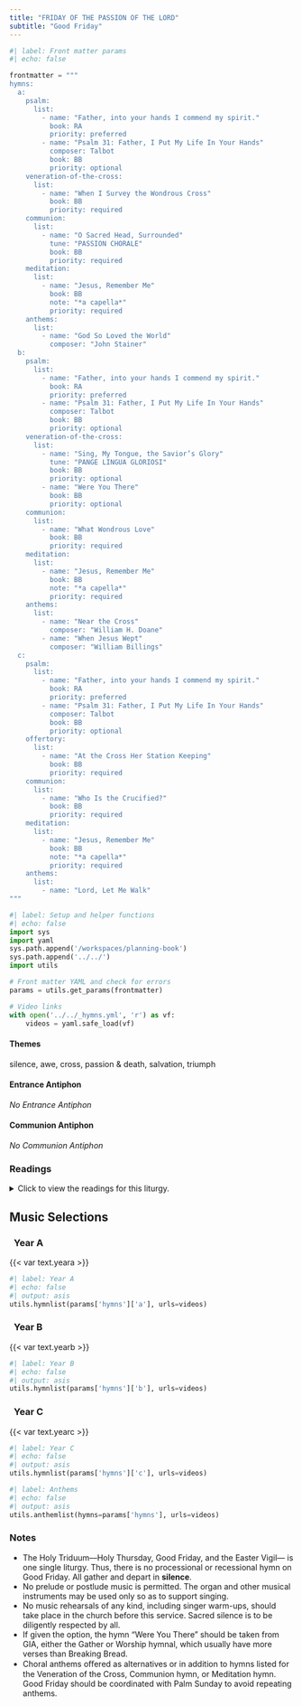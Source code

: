 ```yaml
---
title: "FRIDAY OF THE PASSION OF THE LORD"
subtitle: "Good Friday"
---
```


```python
#| label: Front matter params
#| echo: false

frontmatter = """
hymns:
  a:
    psalm:
      list:
        - name: "Father, into your hands I commend my spirit."
          book: RA
          priority: preferred
        - name: "Psalm 31: Father, I Put My Life In Your Hands"
          composer: Talbot
          book: BB
          priority: optional
    veneration-of-the-cross:
      list:
        - name: "When I Survey the Wondrous Cross"
          book: BB
          priority: required
    communion:
      list:
        - name: "O Sacred Head, Surrounded"
          tune: "PASSION CHORALE"
          book: BB
          priority: required
    meditation:
      list:
        - name: "Jesus, Remember Me"
          book: BB
          note: "*a capella*"
          priority: required
    anthems:
      list:
        - name: "God So Loved the World"
          composer: "John Stainer"
  b:
    psalm:
      list:
        - name: "Father, into your hands I commend my spirit."
          book: RA
          priority: preferred
        - name: "Psalm 31: Father, I Put My Life In Your Hands"
          composer: Talbot
          book: BB
          priority: optional
    veneration-of-the-cross:
      list:
        - name: "Sing, My Tongue, the Savior’s Glory"
          tune: "PANGE LINGUA GLORIOSI"
          book: BB
          priority: optional
        - name: "Were You There"
          book: BB
          priority: optional
    communion:
      list:
        - name: "What Wondrous Love"
          book: BB
          priority: required
    meditation:
      list:
        - name: "Jesus, Remember Me"
          book: BB
          note: "*a capella*"
          priority: required
    anthems:
      list:
        - name: "Near the Cross"
          composer: "William H. Doane"
        - name: "When Jesus Wept"
          composer: "William Billings"
  c:
    psalm:
      list:
        - name: "Father, into your hands I commend my spirit."
          book: RA
          priority: preferred
        - name: "Psalm 31: Father, I Put My Life In Your Hands"
          composer: Talbot
          book: BB
          priority: optional
    offertory:
      list:
        - name: "At the Cross Her Station Keeping"
          book: BB
          priority: required
    communion:
      list:
        - name: "Who Is the Crucified?"
          book: BB
          priority: required
    meditation:
      list:
        - name: "Jesus, Remember Me"
          book: BB
          note: "*a capella*"
          priority: required
    anthems:
      list:
        - name: "Lord, Let Me Walk"
"""
```

```python
#| label: Setup and helper functions
#| echo: false
import sys
import yaml
sys.path.append('/workspaces/planning-book')
sys.path.append('../../')
import utils

# Front matter YAML and check for errors
params = utils.get_params(frontmatter)

# Video links
with open('../../_hymns.yml', 'r') as vf:
    videos = yaml.safe_load(vf)
```

:::  {.red}
#### **Themes**
:::

silence, awe, cross, passion & death, salvation, triumph

:::  {.red}
#### **Entrance Antiphon**
:::

*No Entrance Antiphon*

:::  {.red}
#### **Communion Antiphon**
:::

*No Communion Antiphon*

:::: {.content-visible when-format="html"}
::: {.red}
### Readings
:::

<details>
  <summary>Click to view the readings for this liturgy.</summary>

::: {.red}
### &nbsp; Years A, B, C

#### First Reading [Isaiah 52:13—53:12]{style="float:right" .small}
:::

See, my servant shall prosper,  
&emsp; he shall be raised high and greatly exalted.  
Even as many were amazed at him--  
&emsp; so marred was his look beyond human semblance  
&emsp; and his appearance beyond that of the sons of man--  
so shall he startle many nations,  
&emsp; because of him kings shall stand speechless;  
for those who have not been told shall see,  
&emsp; those who have not heard shall ponder it.  

Who would believe what we have heard?  
&emsp; To whom has the arm of the LORD been revealed?  
He grew up like a sapling before him,  
&emsp; like a shoot from the parched earth;  
there was in him no stately bearing to make us look at him,  
&emsp; nor appearance that would attract us to him.  
He was spurned and avoided by people,  
&emsp; a man of suffering, accustomed to infirmity,  
one of those from whom people hide their faces,  
&emsp; spurned, and we held him in no esteem.  

Yet it was our infirmities that he bore,  
&emsp; our sufferings that he endured,  
while we thought of him as stricken,  
&emsp; as one smitten by God and afflicted.  
But he was pierced for our offenses,  
&emsp; crushed for our sins;  
upon him was the chastisement that makes us whole,  
&emsp; by his stripes we were healed.  
We had all gone astray like sheep,  
&emsp; each following his own way;  
but the LORD laid upon him  
&emsp; the guilt of us all.  

Though he was harshly treated, he submitted  
&emsp; and opened not his mouth;  
like a lamb led to the slaughter  
&emsp; or a sheep before the shearers,  
&emsp; he was silent and opened not his mouth.  
Oppressed and condemned, he was taken away,  
&emsp; and who would have thought any more of his destiny?  
When he was cut off from the land of the living,  
&emsp; and smitten for the sin of his people,  
a grave was assigned him among the wicked  
&emsp; and a burial place with evildoers,  
though he had done no wrong  
&emsp; nor spoken any falsehood.  
But the LORD was pleased  
&emsp; to crush him in infirmity.  

If he gives his life as an offering for sin,  
&emsp; he shall see his descendants in a long life,  
&emsp; and the will of the LORD shall be accomplished through him.  

Because of his affliction  
&emsp; he shall see the light in fullness of days;  
through his suffering, my servant shall justify many,  
&emsp; and their guilt he shall bear.  
Therefore I will give him his portion among the great,  
&emsp; and he shall divide the spoils with the mighty,  
because he surrendered himself to death  
&emsp; and was counted among the wicked;  
and he shall take away the sins of many,  
&emsp; and win pardon for their offenses.  

***

::: {.red}
#### Responsorial Psalm [Luke 23:46; Psalm 31:2, 6, 12-13, 15-16, 17, 25]{style="float:right" .small}
:::

**[℟.]{.red}** **Father, into your hands I commend my spirit.**  

In you, O LORD, I take refuge;  
&emsp; let me never be put to shame.  
In your justice rescue me.  
&emsp; Into your hands I commend my spirit;  
you will redeem me, O LORD, O faithful God. **[℟.]{.red}**  

For all my foes I am an object of reproach,  
&emsp; a laughingstock to my neighbors, and a dread to my friends;  
they who see me abroad flee from me.  
&emsp; I am forgotten like the unremembered dead;  
I am like a dish that is broken. **[℟.]{.red}**  

But my trust is in you, O LORD;  
&emsp; I say, “You are my God.  
In your hands is my destiny; rescue me  
&emsp; from the clutches of my enemies and my persecutors.” **[℟.]{.red}**  

Let your face shine upon your servant;  
&emsp; save me in your kindness.  
Take courage and be stouthearted,  
&emsp; all you who hope in the LORD. **[℟.]{.red}**  

***

::: {.red}
#### Second Reading [Hebrews 4:14-16; 5:7-9]{style="float:right" .small}
:::

Brothers and sisters:  
Since we have a great high priest who has passed through the heavens,  
Jesus, the Son of God,  
let us hold fast to our confession.  
For we do not have a high priest  
who is unable to sympathize with our weaknesses,  
but one who has similarly been tested in every way,  
yet without sin.  
So let us confidently approach the throne of grace  
to receive mercy and to find grace for timely help.  

In the days when Christ was in the flesh,  
he offered prayers and supplications with loud cries and tears  
to the one who was able to save him from death,  
and he was heard because of his reverence.  
Son though he was, he learned obedience from what he suffered;  
and when he was made perfect,  
he became the source of eternal salvation for all who obey him.  

***

::: {.red}
#### Gospel Acclamation [Philippians 2:8-9]{style="float:right" .small}
:::

**[℟.]{.red}** **Praise to you, Lord Jesus Christ, king of endless glory.**  
Christ became obedient to the point of death,  
even death on a cross.  
Because of this, God greatly exalted him  
and bestowed on him the name which is above every other name. **[℟.]{.red}**

***

::: {.red}
#### Gospel [John 18:1—19:42]{style="float:right" .small}
:::

[*The passion narratives are proclaimed in full so that all see vividly the love of Christ for each person. In light of this, the crimes during the Passion of Christ cannot be attributed, in either preaching or catechesis, indiscriminately to all Jews of that time, nor to Jews today. The Jewish people should not be referred to as though rejected or cursed, as if this view followed from Scripture. The Church ever keeps in mind that Jesus, his mother Mary, and the apostles all were Jewish. As the Church has always held, Christ freely suffered his passion and death because of the sins of all, that all might be saved.*]{.red}

Jesus went out with his disciples across the Kidron valley  
to where there was a garden,  
into which he and his disciples entered.  
Judas his betrayer also knew the place,  
because Jesus had often met there with his disciples.  
So Judas got a band of soldiers and guards  
from the chief priests and the Pharisees  
and went there with lanterns, torches, and weapons.  
Jesus, knowing everything that was going to happen to him,  
went out and said to them, “Whom are you looking for?”  
They answered him, “Jesus the Nazorean.”  
He said to them, “I AM.”  
Judas his betrayer was also with them.  
When he said to them, “I AM,“  
they turned away and fell to the ground.  
So he again asked them,  
“Whom are you looking for?”  
They said, “Jesus the Nazorean.”  
Jesus answered,  
“I told you that I AM.  
So if you are looking for me, let these men go.”  
This was to fulfill what he had said,  
“I have not lost any of those you gave me.”  
Then Simon Peter, who had a sword, drew it,  
struck the high priest’s slave, and cut off his right ear.  
The slave’s name was Malchus.  
Jesus said to Peter,  
“Put your sword into its scabbard.  
Shall I not drink the cup that the Father gave me?”  

So the band of soldiers, the tribune, and the Jewish guards seized Jesus,  
bound him, and brought him to Annas first.  
He was the father-in-law of Caiaphas,  
who was high priest that year.  
It was Caiaphas who had counseled the Jews  
that it was better that one man should die rather than the people.  

Simon Peter and another disciple followed Jesus.  
Now the other disciple was known to the high priest,  
and he entered the courtyard of the high priest with Jesus.  
But Peter stood at the gate outside.  
So the other disciple, the acquaintance of the high priest,  
went out and spoke to the gatekeeper and brought Peter in.  
Then the maid who was the gatekeeper said to Peter,  
“You are not one of this man’s disciples, are you?”  
He said, “I am not.”  
Now the slaves and the guards were standing around a charcoal fire  
that they had made, because it was cold,  
and were warming themselves.  
Peter was also standing there keeping warm.  

The high priest questioned Jesus  
about his disciples and about his doctrine.  
Jesus answered him,  
“I have spoken publicly to the world.  
I have always taught in a synagogue  
or in the temple area where all the Jews gather,  
and in secret I have said nothing.  Why ask me?  
Ask those who heard me what I said to them.  
They know what I said.”  
When he had said this,  
one of the temple guards standing there struck Jesus and said,  
“Is this the way you answer the high priest?”  
Jesus answered him,  
“If I have spoken wrongly, testify to the wrong;  
but if I have spoken rightly, why do you strike me?”  
Then Annas sent him bound to Caiaphas the high priest.  

Now Simon Peter was standing there keeping warm.  
And they said to him,  
“You are not one of his disciples, are you?”  
He denied it and said,  
“I am not.”  
One of the slaves of the high priest,  
a relative of the one whose ear Peter had cut off, said,  
“Didn’t I see you in the garden with him?”  
Again Peter denied it.  
And immediately the cock crowed.  

Then they brought Jesus from Caiaphas to the praetorium.  
It was morning.  
And they themselves did not enter the praetorium,  
in order not to be defiled so that they could eat the Passover.  
So Pilate came out to them and said,  
“What charge do you bring against this man?”  
They answered and said to him,  
“If he were not a criminal,  
we would not have handed him over to you.”  
At this, Pilate said to them,  
“Take him yourselves, and judge him according to your law.”  
The Jews answered him,  
“We do not have the right to execute anyone,“  
in order that the word of Jesus might be fulfilled  
that he said indicating the kind of death he would die.  
So Pilate went back into the praetorium  
and summoned Jesus and said to him,  
“Are you the King of the Jews?”  
Jesus answered,  
“Do you say this on your own  
or have others told you about me?”  
Pilate answered,  
“I am not a Jew, am I?  
Your own nation and the chief priests handed you over to me.  
What have you done?”  
Jesus answered,  
“My kingdom does not belong to this world.  
If my kingdom did belong to this world,  
my attendants would be fighting  
to keep me from being handed over to the Jews.  
But as it is, my kingdom is not here.”  
So Pilate said to him,  
“Then you are a king?”  
Jesus answered,  
“You say I am a king.  
For this I was born and for this I came into the world,  
to testify to the truth.  
Everyone who belongs to the truth listens to my voice.”  
Pilate said to him, “What is truth?”  

When he had said this,  
he again went out to the Jews and said to them,  
“I find no guilt in him.  
But you have a custom that I release one prisoner to you at Passover.  
Do you want me to release to you the King of the Jews?”  
They cried out again,  
“Not this one but Barabbas!”  
Now Barabbas was a revolutionary.  

Then Pilate took Jesus and had him scourged.  
And the soldiers wove a crown out of thorns and placed it on his head,  
and clothed him in a purple cloak,  
and they came to him and said,  
“Hail, King of the Jews!”  
And they struck him repeatedly.  
Once more Pilate went out and said to them,  
“Look, I am bringing him out to you,  
so that you may know that I find no guilt in him.”  
So Jesus came out,  
wearing the crown of thorns and the purple cloak.  
And he said to them, “Behold, the man!”  
When the chief priests and the guards saw him they cried out,  
“Crucify him, crucify him!”  
Pilate said to them,  
“Take him yourselves and crucify him.  
I find no guilt in him.”  
The Jews answered,  
“We have a law, and according to that law he ought to die,  
because he made himself the Son of God.”  
Now when Pilate heard this statement,  
he became even more afraid,  
and went back into the praetorium and said to Jesus,  
“Where are you from?”  
Jesus did not answer him.  
So Pilate said to him,  
“Do you not speak to me?  
Do you not know that I have power to release you  
and I have power to crucify you?”  
Jesus answered him,  
“You would have no power over me  
if it had not been given to you from above.  
For this reason the one who handed me over to you  
has the greater sin.”  
Consequently, Pilate tried to release him; but the Jews cried out,  
“If you release him, you are not a Friend of Caesar.  
Everyone who makes himself a king opposes Caesar.”  

When Pilate heard these words he brought Jesus out  
and seated him on the judge’s bench  
in the place called Stone Pavement, in Hebrew, Gabbatha.  
It was preparation day for Passover, and it was about noon.  
And he said to the Jews,  
“Behold, your king!”  
They cried out,  
“Take him away, take him away!  Crucify him!”  
Pilate said to them,  
“Shall I crucify your king?”  
The chief priests answered,  
“We have no king but Caesar.”  
Then he handed him over to them to be crucified.  

So they took Jesus, and, carrying the cross himself,  
he went out to what is called the Place of the Skull,  
in Hebrew, Golgotha.  
There they crucified him, and with him two others,  
one on either side, with Jesus in the middle.  
Pilate also had an inscription written and put on the cross.  
It read,  
“Jesus the Nazorean, the King of the Jews.”  
Now many of the Jews read this inscription,  
because the place where Jesus was crucified was near the city;  
and it was written in Hebrew, Latin, and Greek.  
So the chief priests of the Jews said to Pilate,  
 “Do not write ‘The King of the Jews,’  
but that he said, ‘I am the King of the Jews’.”  
Pilate answered,  
“What I have written, I have written.”  

When the soldiers had crucified Jesus,  
they took his clothes and divided them into four shares,  
a share for each soldier.  
They also took his tunic, but the tunic was seamless,  
woven in one piece from the top down.  
So they said to one another,  
“Let’s not tear it, but cast lots for it to see whose it will be,“  
in order that the passage of Scripture might be fulfilled that says:  
&emsp; *They divided my garments among them,*  
&emsp; &emsp; *and for my vesture they cast lots.*  
This is what the soldiers did.  
Standing by the cross of Jesus were his mother  
and his mother’s sister, Mary the wife of Clopas,  
and Mary of Magdala.  
When Jesus saw his mother and the disciple there whom he loved  
he said to his mother, “Woman, behold, your son.”  
Then he said to the disciple,  
“Behold, your mother.”  
And from that hour the disciple took her into his home.  

After this, aware that everything was now finished,  
in order that the Scripture might be fulfilled,  
Jesus said, “I thirst.”  
There was a vessel filled with common wine.  
So they put a sponge soaked in wine on a sprig of hyssop  
and put it up to his mouth.  
When Jesus had taken the wine, he said,  
“It is finished.”  
And bowing his head, he handed over the spirit.  

[*Here all kneel and pause for a short time.*]{.red}  

Now since it was preparation day,  
in order that the bodies might not remain on the cross on the sabbath,  
for the sabbath day of that week was a solemn one,  
the Jews asked Pilate that their legs be broken  
and that they be taken down.  
So the soldiers came and broke the legs of the first  
and then of the other one who was crucified with Jesus.  
But when they came to Jesus and saw that he was already dead,  
they did not break his legs,  
but one soldier thrust his lance into his side,  
and immediately blood and water flowed out.  
An eyewitness has testified, and his testimony is true;  
he knows that he is speaking the truth,  
so that you also may come to believe.  
For this happened so that the Scripture passage might be fulfilled:  
&emsp; *Not a bone of it will be broken.*  
And again another passage says:  
&emsp; *They will look upon him whom they have pierced.*. 

After this, Joseph of Arimathea,  
secretly a disciple of Jesus for fear of the Jews,  
asked Pilate if he could remove the body of Jesus.  
And Pilate permitted it.  
So he came and took his body.  
Nicodemus, the one who had first come to him at night,  
also came bringing a mixture of myrrh and aloes  
weighing about one hundred pounds.  
They took the body of Jesus  
and bound it with burial cloths along with the spices,  
according to the Jewish burial custom.  
Now in the place where he had been crucified there was a garden,  
and in the garden a new tomb, in which no one had yet been buried.  
So they laid Jesus there because of the Jewish preparation day;  
for the tomb was close by.  

::: {.centered}
{{< var symbols.cross >}} &nbsp; {{< var symbols.cross >}} &nbsp; {{< var symbols.cross >}}
:::

</details>
::::

::: {.red}
## Music Selections
:::

::: {.titlered}
### &nbsp; Year A
:::
{{< var text.yeara >}}

```python
#| label: Year A
#| echo: false
#| output: asis
utils.hymnlist(params['hymns']['a'], urls=videos)
```

::: {.titlered}
### &nbsp; Year B
:::
{{< var text.yearb >}}

```python
#| label: Year B
#| echo: false
#| output: asis
utils.hymnlist(params['hymns']['b'], urls=videos)
```

::: {.titlered}
### &nbsp; Year C
:::
{{< var text.yearc >}}

```python
#| label: Year C
#| echo: false
#| output: asis
utils.hymnlist(params['hymns']['c'], urls=videos)
```


```python
#| label: Anthems
#| echo: false
#| output: asis
utils.anthemlist(hymns=params['hymns'], urls=videos)
```

::: {.red}
### Notes
:::

* The Holy Triduum–--Holy Thursday, Good Friday, and the Easter Vigil---
is one single liturgy. Thus, there is no processional or recessional hymn
on Good Friday. All gather and depart in **silence**.
* No prelude or postlude music is permitted. The organ and other musical
instruments may be used only so as to support singing.
* No music rehearsals of any kind, including singer warm-ups, should take
place in the church before this service. Sacred silence is to be diligently
respected by all.
* If given the option, the hymn “Were You There” should be taken from GIA,
either the Gather or Worship hymnal, which usually have more verses than Breaking Bread.
* Choral anthems oﬀered as alternatives or in addition to hymns listed for
the Veneration of the Cross, Communion hymn, or Meditation hymn. Good Friday should be coordinated with Palm Sunday to avoid repeating anthems.